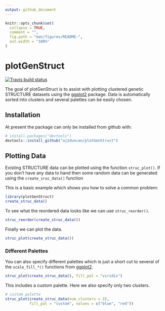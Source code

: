 ```yaml
---
output: github_document
---
```


<!-- README.md is generated from README.Rmd. Please edit that file -->

```r
knitr::opts_chunk$set(
  collapse = TRUE,
  comment = "",
  fig.path = "man/figures/README-",
  out.width = "100%"
)
```

# plotGenStruct

<!-- badges: start -->
[![Travis build status](https://travis-ci.com/aj2duncan/plotGenStruct.svg?branch=master)](https://travis-ci.com/aj2duncan/plotGenStruct)
<!-- badges: end -->

The goal of plotGenStruct is to assist with plotting clustered genetic STRUCTURE datasets using the [ggplot2](https://ggplot2.tidyverse.org/) package. Data is automatically sorted into clusters and several palettes can be easily chosen.

## Installation

At present the package can only be installed from github with:

``` r
# install.packages("devtools")
devtools::install_github("aj2duncan/plotGenStruct")
```
## Plotting Data

Existing STRUCTURE data can be plotted using the function `struc_plot()`. If you don't have any data to hand then some random data can be generated using the `create_sruc_data()` function

This is a basic example which shows you how to solve a common problem:

```r
library(plotGenStruct)
create_struc_data()
```

To see what the reordered data looks like we can use `struc_reorder()`.

```r
struc_reorder(create_struc_data())
```

Finally we can plot the data. 

```r
struc_plot(create_struc_data())
```

### Different Palettes

You can also specify different palettes which is just a short cut to several of the `scale_fill_*()` functions from [ggplot2](https://ggplot2.tidyverse.org/).

```r
struc_plot(create_struc_data(), fill_pal = "viridis")
```

This includes a custom palette. Here we also specify only two clusters.

```r
# custom palette
struc_plot(create_struc_data(num_clusters = 2), 
           fill_pal = "custom", values = c("blue", "red"))
```

